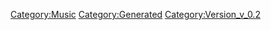 {{Music
 |Name=REMEMBER 16
 |ID=67
 |Cov=65
 |Cd=3
 |Nam=65
 |Div=65
 |Ma=3
 |SerieId=3
 |SerieLogoId=3
 |WavId=65
 |VariationId=0
 |Dsc=65
 |Strt=10
 |ValkyrieBattle=1
 |ValkyrieIntro=1
 |ValkyrieIntroSky=1
 |DivaSolo=1
 |DivaMulti=1
 |Exp=3
 |OfficialName=REMEMBER 16
 |VocalName=Fire Bomber
 |Description=作品：マクロス7<br /><br />歌手：Fire Bomber<br /><br />作詞：K.INOJO<br />作曲：河内淳貴
 |StoryTitle=「このまま、二度と子供や妻に会えなかったら…」
 |StoryDesc=作り掛けの曲を完成させる切っ掛けを閃いたバサラ。<br />救援部隊をシビルが襲撃したため一旦は中断するも、<br />シティ7の夕陽を前に再び曲作りを開始するのだった。<br /><br />一方、夕陽の公園でフィジカの妻と子供の姿を見つけた<br />ガムリンは、愕然とする光景を目の当たりにしていた。
 |BuyURL=https://recochoku.jp/song/S20141949/
 |BannerId=2
 |AnmStoreURL=https://anime.dmkt-sp.jp/animestore/ci_pc?workId=20597
}}
[[Category:Music]]
[[Category:Generated]]
[[Category:Version_v_0.2]]
